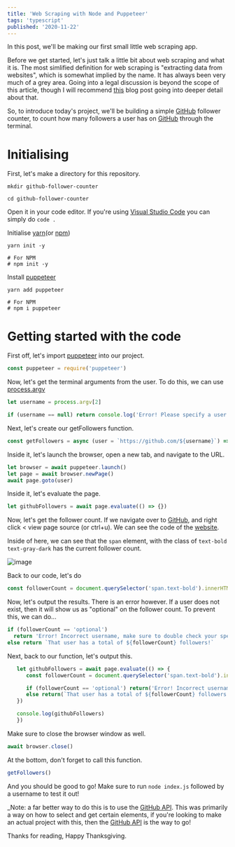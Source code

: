 ```yaml
---
title: 'Web Scraping with Node and Puppeteer'
tags: 'typescript'
published: '2020-11-22'
---
```


In this post, we'll be making our first small little web scraping app.

Before we get started, let's just talk a little bit about web scraping and what it is. The most simlified definition for web scraping is "extracting data from websites", which is somewhat implied by the name. It has always been very much of a grey area. Going into a legal discussion is beyond the scope of this article, though I will recommend [this] blog post going into deeper detail about that.

So, to introduce today's project, we'll be building a simple [GitHub] follower counter, to count how many followers a user has on [GitHub] through the terminal.

# Initialising

First, let's make a directory for this repository.

```bash:terminal
mkdir github-follower-counter

cd github-follower-counter
```

Open it in your code editor. If you're using [Visual Studio Code](https://code.visualstudio.org) you can simply do `code .`

Initialise [yarn](https://yarnpkg.org)(or [npm](https://npmjs.com))

```bash:terminal
yarn init -y

# For NPM
# npm init -y
```

Install [puppeteer](https://pptr.dev/)

```bash:terminal
yarn add puppeteer

# For NPM
# npm i puppeteer
```

# Getting started with the code

First off, let's import [puppeteer](https://pptr.dev/) into our project.

```js:index.js
const puppeteer = require('puppeteer')
```

Now, let's get the terminal arguments from the user. To do this, we can use [process.argv](https://nodejs.org/docs/latest/api/process.html)

```js:index.js
let username = process.argv[2]

if (username == null) return console.log('Error! Please specify a user!')
```

Next, let's create our getFollowers function.

```js:index.js
const getFollowers = async (user = `https://github.com/${username}`) => {}
```

Inside it, let's launch the browser, open a new tab, and navigate to the URL.

```js:index.js
let browser = await puppeteer.launch()
let page = await browser.newPage()
await page.goto(user)
```

Inside it, let's evaluate the page.

```js:index.js
let githubFollowers = await page.evaluate(() => {})
```

Now, let's get the follower count. If we navigate over to [GitHub], and right click < view page source (or ctrl+u). We can see the code of the [website].

Inside of here, we can see that the `span` element, with the class of `text-bold text-gray-dark` has the current follower count.

![image](https://user-images.githubusercontent.com/69592270/99896841-49b5cb00-2c62-11eb-9f0a-bd81c06a09be.png)

Back to our code, let's do

```js:index.js
const followerCount = document.querySelector('span.text-bold').innerHTML
```

Now, let's output the results. There is an error however. If a user does not exist, then it will show us as "optional" on the follower count. To prevent this, we can do...

```js:index.js
if (followerCount == 'optional')
  return 'Error! Incorrect username, make sure to double check your spelling.'
else return `That user has a total of ${followerCount} followers!`
```

Next, back to our function, let's output this.

```js:index.js
   let githubFollowers = await page.evaluate(() => {
      const followerCount = document.querySelector('span.text-bold').innerHTML

      if (followerCount == 'optional') return('Error! Incorrect username, make sure to double check your spelling.')
      else return(`That user has a total of ${followerCount} followers!`)
   })

   console.log(githubFollowers)
   })
```

Make sure to close the browser window as well.

```js:index.js
await browser.close()
```

At the bottom, don't forget to call this function.

```js:index.js
getFollowers()
```

And you should be good to go! Make sure to run `node index.js` followed by a username to test it out!

\_Note: a far better way to do this is to use the [GitHub API]. This was primarily a way on how to select and get certain elements, if you're looking to make an actual project with this, then the [GitHub API] is the way to go!

Thanks for reading, Happy Thanksgiving.

[this]: https://prowebscraper.com/blog/is-web-scraping-legal/
[here]: https://developers.google.com/web/tools/puppeteer/
[website]: view-source:https://github.com/harshhhdev
[right here]: https://github.com/harshhhdev/github-follower-counter
[github api]: https://api.github.com/
[github]: https://github.com/
